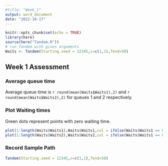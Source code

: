 ```yaml
---
#title: "Week_1"
output: word_document
date: "2022-10-17"
---
```


```r
knitr::opts_chunk$set(echo = TRUE)
library(here)
source(here("Tandem.R"))
# run Tandem with given arguments
Waits <- Tandem(Starting.seed = 12345,c=c(1,1),Tend=50)
```

## Week 1 Assessment

### Average queue time

Average queue time is `r round(mean(Waits$Waits1),2)` and `r round(mean(Waits$Waits2),2)` for queues 1 and 2 respectively.

### Plot Waiting times

Green dots represent points with zero waiting time.
```r
plot(1:length(Waits$Waits1),Waits$Waits1,col = ifelse(Waits$Waits1 == 0,'olivedrab3','lightcoral'))
plot(1:length(Waits$Waits2),Waits$Waits2,col = ifelse(Waits$Waits1 == 0,'olivedrab3','lightcoral'))
```

### Record Sample Path

```r
Tandem(Starting.seed = 12345,c=c(1,1),Tend=50)
```
